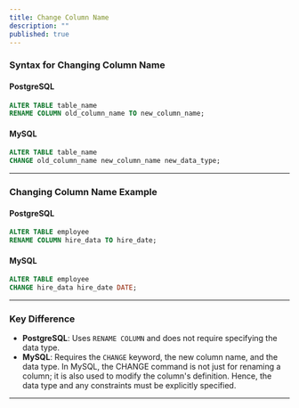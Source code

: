 ```yaml
---
title: Change Column Name
description: ""
published: true
---
```



### **Syntax for Changing Column Name**

#### **PostgreSQL**

```sql
ALTER TABLE table_name
RENAME COLUMN old_column_name TO new_column_name;
```

#### **MySQL**

```sql
ALTER TABLE table_name
CHANGE old_column_name new_column_name new_data_type;
```

---

### **Changing Column Name Example**

#### **PostgreSQL**

```sql
ALTER TABLE employee
RENAME COLUMN hire_data TO hire_date;
```

#### **MySQL**

```sql
ALTER TABLE employee
CHANGE hire_data hire_date DATE;
```

---

### **Key Difference**

* **PostgreSQL**: Uses `RENAME COLUMN` and does not require specifying the data type.
* **MySQL**: Requires the `CHANGE` keyword, the new column name, and the data type. In MySQL, the CHANGE command is not just for renaming a column; it is also used to modify the column's definition. Hence, the data type and any constraints must be explicitly specified.

---